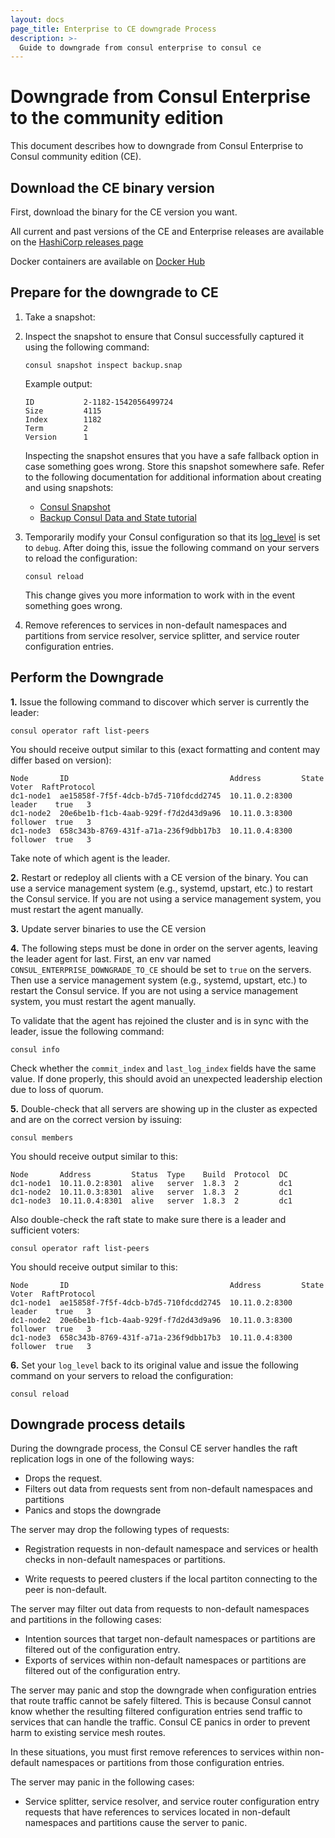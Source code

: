 ```yaml
---
layout: docs
page_title: Enterprise to CE downgrade Process
description: >-
  Guide to downgrade from consul enterprise to consul ce
---
```


# Downgrade from Consul Enterprise to the community edition

This document describes how to downgrade from Consul Enterprise to Consul community edition (CE).

## Download the CE binary version

First, download the binary for the CE version you want.

<Tabs>
<Tab heading="Binary">

All current and past versions of the CE and Enterprise releases are
available on the [HashiCorp releases page](https://releases.hashicorp.com/consul)

</Tab>
<Tab heading="Docker">

Docker containers are available on [Docker Hub](https://hub.docker.com/r/hashicorp/consul)

</Tab>

</Tabs>

## Prepare for the downgrade to CE

1. Take a snapshot:
1. Inspect the snapshot to ensure that Consul successfully captured it using the following command:

    ```
    consul snapshot inspect backup.snap
    ```

    Example output:

    ```
    ID           2-1182-1542056499724
    Size         4115
    Index        1182
    Term         2
    Version      1
    ```

    Inspecting the snapshot ensures that you have a safe fallback option in case something goes wrong. Store
this snapshot somewhere safe. Refer to the following documentation for additional information about creating and using snapshots:

    - [Consul Snapshot](/consul/commands/snapshot)
    - [Backup Consul Data and State tutorial](/consul/tutorials/production-deploy/backup-and-restore)

1. Temporarily modify your Consul configuration so that its [log_level](/consul/docs/agent/config/cli-flags#_log_level)
is set to `debug`. After doing this, issue the following command on your servers to
reload the configuration:

    ```
    consul reload
    ```

   This change gives you more information to work with in the event something goes wrong.


1. Remove references to services in non-default namespaces and partitions from service resolver, service splitter, and service router configuration entries.


## Perform the Downgrade

**1.** Issue the following command to discover which server is currently the leader:

```
consul operator raft list-peers
```

You should receive output similar to this (exact formatting and content may differ based on version):

```
Node       ID                                    Address         State     Voter  RaftProtocol
dc1-node1  ae15858f-7f5f-4dcb-b7d5-710fdcdd2745  10.11.0.2:8300  leader    true   3
dc1-node2  20e6be1b-f1cb-4aab-929f-f7d2d43d9a96  10.11.0.3:8300  follower  true   3
dc1-node3  658c343b-8769-431f-a71a-236f9dbb17b3  10.11.0.4:8300  follower  true   3
```
Take note of which agent is the leader.

**2.** Restart or redeploy all clients with a CE version of the binary. You can use a service management system (e.g., systemd, upstart, etc.) to restart the Consul service. If you are not using a service management system, you must restart the  agent manually.

**3.** Update server binaries to use the CE version

**4.** The following steps must be done in order on the server agents, leaving the leader
agent for last. First, an env var named `CONSUL_ENTERPRISE_DOWNGRADE_TO_CE` should be set to `true` on the servers. Then use a service management system (e.g., systemd, upstart, etc.) to restart the Consul service. If you are not using a service management system, you must restart the agent manually.

To validate that the agent has rejoined the cluster and is in sync with the leader, issue the
following command:

```
consul info
```

Check whether the `commit_index` and `last_log_index` fields have the same value. If done properly,
this should avoid an unexpected leadership election due to loss of quorum.

**5.** Double-check that all servers are showing up in the cluster as expected and are on
the correct version by issuing:

```
consul members
```

You should receive output similar to this:

```
Node       Address         Status  Type    Build  Protocol  DC
dc1-node1  10.11.0.2:8301  alive   server  1.8.3  2         dc1
dc1-node2  10.11.0.3:8301  alive   server  1.8.3  2         dc1
dc1-node3  10.11.0.4:8301  alive   server  1.8.3  2         dc1
```

Also double-check the raft state to make sure there is a leader and sufficient voters:

```
consul operator raft list-peers
```

You should receive output similar to this:

```
Node       ID                                    Address         State     Voter  RaftProtocol
dc1-node1  ae15858f-7f5f-4dcb-b7d5-710fdcdd2745  10.11.0.2:8300  leader    true   3
dc1-node2  20e6be1b-f1cb-4aab-929f-f7d2d43d9a96  10.11.0.3:8300  follower  true   3
dc1-node3  658c343b-8769-431f-a71a-236f9dbb17b3  10.11.0.4:8300  follower  true   3
```

**6.** Set your `log_level` back to its original value and issue the following command
on your servers to reload the configuration:

```
consul reload
```

## Downgrade process details

During the downgrade process, the Consul CE server handles the raft replication logs in one of the following ways:

- Drops the request. 
- Filters out data from requests sent from non-default namespaces and partitions
- Panics and stops the downgrade 

The server may drop the following types of requests: 

- Registration requests in non-default namespace and services or health checks in non-default namespaces or partitions.

- Write requests to peered clusters if the local partiton connecting to the peer is non-default. 

The server may filter out data from requests to non-default namespaces and partitions in the following cases:

- Intention sources that target non-default namespaces or partitions are filtered out of the configuration entry.
- Exports of services within non-default namespaces or partitions are filtered out of the configuration entry.

The server may panic and stop the downgrade when configuration entries that route traffic cannot be safely filtered. This is because Consul cannot know whether the resulting filtered configuration entries send traffic to services that can handle the traffic. Consul CE panics in order to prevent harm to existing service mesh routes.

In these situations, you must first remove references to services within non-default namespaces or partitions from those configuration entries. 
  
The server may panic in the following cases:

- Service splitter, service resolver, and service router configuration entry requests that have references to services located in non-default namespaces and partitions cause the server to panic.